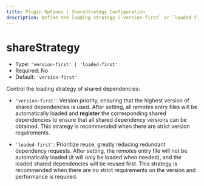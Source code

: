 ```yaml
---
title: Plugin Options | ShareStrategy Configuration
description: Define the loading strategy (`version-first` or `loaded-first`) for shared dependencies in Module Federation.
---
```


# shareStrategy

- Type: `'version-first' | 'loaded-first'`
- Required: No
- Default: `'version-first'`

Control the loading strategy of shared dependencies:

- `'version-first'`: Version priority, ensuring that the highest version of shared dependencies is used. After setting, all *remotes* entry files will be automatically loaded and **register** the corresponding shared dependencies to ensure that all shared dependency versions can be obtained. This strategy is recommended when there are strict version requirements.

- `'loaded-first'`: Prioritize reuse, greatly reducing redundant dependency requests. After setting, the *remotes* entry file will not be automatically loaded (it will only be loaded when needed), and the loaded shared dependencies will be reused first. This strategy is recommended when there are no strict requirements on the version and performance is required.
